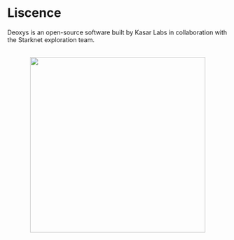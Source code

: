 # Liscence

Deoxys is an open-source software built by Kasar Labs in collaboration with the Starknet exploration team.

<br />
<div align="center">
  <img src="../static/img/deoxys-about.gif" height="400px" width="400px" />
</div>

